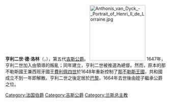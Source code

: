 {{Unreferenced|time=2020-09-25T05:56:32+00:00}}
'''亨利二世·德·洛林'''（{{lang-fr|Henri II de Lorraine}}，{{bd|1614年|4月4日|1664年|6月2日}}），第五代[[吉斯公爵|吉斯公爵]]。
[[Image:Anthonis_van_Dyck_-_Portrait_of_Henri_II_de_Lorraine.jpg|175px]]
1647年，亨利二世加入由{{le|馬薩尼埃羅|Masaniello}}領導的叛亂；同年{{le|拿坡里共和國|Neapolitan Republic (1647)}}建立，亨利二世被推選為總督。然而，原本的那不勒斯國王兼西班牙國王[[費利佩四世|費利佩四世]]於1648年重新控制了[[那不勒斯王國|那不勒斯王國]]，共和國成立不到一年即解散。亨利二世之後定居於[[巴黎|巴黎]]，1664年去世後由姪子{{le|路易·約瑟夫·德·洛林|Louis Joseph, Duke of Guise|路易·約瑟夫}}繼承公爵之位。

{{S-start}}
{{S-hou|[[洛林家族|洛林家族]]|1614年|4月4日|1664年|6月2日|{{link-en|梅斯家族|House of Metz}}}}
{{S-rel|ca}}
{{S-bef| before = {{link-en|加布里埃爾·吉福德 （蘭斯主教）|Gabriel Gifford|加布里埃爾·吉福德}}}}
{{S-ttl| title  = [[天主教蘭斯總教區|蘭斯主教]]
       | years  = 1640年–1664年}}
{{S-aft| after  = {{link-en|瓦倫薩的萊昂諾爾·德坦佩斯|Léonore d'Étampes de Valençay|萊昂諾爾·德坦佩斯}}}}
{{S-reg|fr}}
{{S-bef| rows   = 2 | before = [[吉斯公爵_(第四)|查理·德·洛林]] }}
{{S-ttl| title  = [[吉斯公爵|吉斯公爵]] 及 {{link-en|茹瓦約斯公爵|Duke of Joyeuse}}
       | years  = 1640年–1664年}}
{{S-aft| after  = {{link-en|路易·約瑟夫·德·洛林|Louis Joseph, Duke of Guise|路易·約瑟夫}}}}
{{S-ttl| title  = {{link-en|伊尤伯爵|Count of Eu}}
       | years  = 1640年–1654年}}
{{S-aft| after  = {{link-en|茹瓦約斯公爵路易|Louis, Duke of Joyeuse|路易}}}}
{{S-end}}


[[Category:法国伯爵|Category:法国伯爵]]
[[Category:吉斯公爵|Category:吉斯公爵]]
[[Category:兰斯总主教|Category:兰斯总主教]]